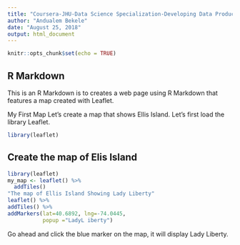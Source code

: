 ---
title: "Coursera-JHU-Data Science Specialization-Developing Data Products-Week 2-Assignment"
author: "Andualem Bekele"
date: "August 25, 2018"
output: html_document
---

```{r setup, include=FALSE}
knitr::opts_chunk$set(echo = TRUE)
```

## R Markdown

This is an R Markdown is to creates a web page using R Markdown that features a map created with Leaflet.

My First Map
Let's create a map that shows Ellis Island. Let's first load the library Leaflet.

```{r}
library(leaflet)

```

## Create the map of Elis Island



```{r }
library(leaflet)
my_map <- leaflet() %>%
  addTiles()
"The map of Ellis Island Showing Lady Liberty"
leaflet() %>%
addTiles() %>%
addMarkers(lat=40.6892, lng=-74.0445, 
           popup ="LadyL iberty")

```
Go ahead and click the blue marker on the map, it will display Lady Liberty.








